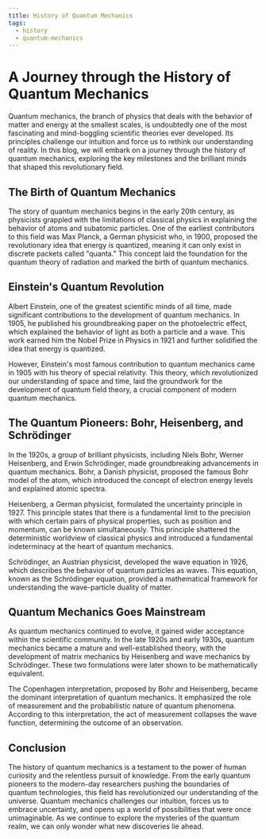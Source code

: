 ```yaml
---
title: History of Quantum Mechanics
tags:
  - history
  - quantum-mechanics
---
```


# A Journey through the History of Quantum Mechanics

Quantum mechanics, the branch of physics that deals with the behavior of matter and energy at the smallest scales, is undoubtedly one of the most fascinating and mind-boggling scientific theories ever developed. Its principles challenge our intuition and force us to rethink our understanding of reality. In this blog, we will embark on a journey through the history of quantum mechanics, exploring the key milestones and the brilliant minds that shaped this revolutionary field.

## The Birth of Quantum Mechanics

The story of quantum mechanics begins in the early 20th century, as physicists grappled with the limitations of classical physics in explaining the behavior of atoms and subatomic particles. One of the earliest contributors to this field was Max Planck, a German physicist who, in 1900, proposed the revolutionary idea that energy is quantized, meaning it can only exist in discrete packets called "quanta." This concept laid the foundation for the quantum theory of radiation and marked the birth of quantum mechanics.

## Einstein's Quantum Revolution

Albert Einstein, one of the greatest scientific minds of all time, made significant contributions to the development of quantum mechanics. In 1905, he published his groundbreaking paper on the photoelectric effect, which explained the behavior of light as both a particle and a wave. This work earned him the Nobel Prize in Physics in 1921 and further solidified the idea that energy is quantized.

However, Einstein's most famous contribution to quantum mechanics came in 1905 with his theory of special relativity. This theory, which revolutionized our understanding of space and time, laid the groundwork for the development of quantum field theory, a crucial component of modern quantum mechanics.

## The Quantum Pioneers: Bohr, Heisenberg, and Schrödinger

In the 1920s, a group of brilliant physicists, including Niels Bohr, Werner Heisenberg, and Erwin Schrödinger, made groundbreaking advancements in quantum mechanics. Bohr, a Danish physicist, proposed the famous Bohr model of the atom, which introduced the concept of electron energy levels and explained atomic spectra.

Heisenberg, a German physicist, formulated the uncertainty principle in 1927. This principle states that there is a fundamental limit to the precision with which certain pairs of physical properties, such as position and momentum, can be known simultaneously. This principle shattered the deterministic worldview of classical physics and introduced a fundamental indeterminacy at the heart of quantum mechanics.

Schrödinger, an Austrian physicist, developed the wave equation in 1926, which describes the behavior of quantum particles as waves. This equation, known as the Schrödinger equation, provided a mathematical framework for understanding the wave-particle duality of matter.

## Quantum Mechanics Goes Mainstream

As quantum mechanics continued to evolve, it gained wider acceptance within the scientific community. In the late 1920s and early 1930s, quantum mechanics became a mature and well-established theory, with the development of matrix mechanics by Heisenberg and wave mechanics by Schrödinger. These two formulations were later shown to be mathematically equivalent.

The Copenhagen interpretation, proposed by Bohr and Heisenberg, became the dominant interpretation of quantum mechanics. It emphasized the role of measurement and the probabilistic nature of quantum phenomena. According to this interpretation, the act of measurement collapses the wave function, determining the outcome of an observation.

## Conclusion

The history of quantum mechanics is a testament to the power of human curiosity and the relentless pursuit of knowledge. From the early quantum pioneers to the modern-day researchers pushing the boundaries of quantum technologies, this field has revolutionized our understanding of the universe. Quantum mechanics challenges our intuition, forces us to embrace uncertainty, and opens up a world of possibilities that were once unimaginable. As we continue to explore the mysteries of the quantum realm, we can only wonder what new discoveries lie ahead.
